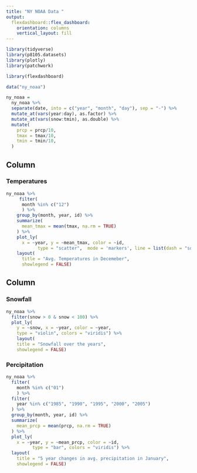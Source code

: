 ```yaml
---
title: "NY NOAA Data "
output: 
  flexdashboard::flex_dashboard:
    orientation: columns
    vertical_layout: fill
---
```


```r
library(tidyverse)
library(p8105.datasets)
library(plotly)
library(patchwork)

library(flexdashboard)
```

```r
data("ny_noaa")

ny_noaa = 
  ny_noaa %>% 
  separate(date, into = c("year", "month", "day"), sep = "-") %>% 
  mutate_at(vars(year:day), as.factor) %>% 
  mutate_at(vars(snow:tmin), as.double) %>% 
  mutate(
    prcp = prcp/10, 
    tmax = tmax/10, 
    tmin = tmin/10,
  )
```


Column {data-width=650}
-----------------------------------------------------------------------

### Temperatures

```r
ny_noaa %>% 
     filter(
      month %in% c("12")
      ) %>% 
    group_by(month, year, id) %>% 
    summarize(
      mean_tmax = mean(tmax, na.rm = TRUE)
    ) %>% 
    plot_ly(
      x = ~year, y = ~mean_tmax, color = ~id,
            type = "scatter",  mode = 'markers', line = list(dash = "solid"), colors = "viridis") %>% 
    layout(
      title = "Avg. Temperatures in Decemeber", 
      showlegend = FALSE)

```

Column {data-width=350}
-----------------------------------------------------------------------

### Snowfall

```r
ny_noaa %>% 
  filter(snow > 0 & snow < 100) %>% 
  plot_ly(
    y = ~snow, x = ~year, color = ~year, 
    type = "violin", colors = "viridis") %>% 
    layout(
    title = "Snowfall over the years", 
    showlegend = FALSE)
```

### Percipitation

```r
ny_noaa %>% 
  filter(
    month %in% c("01")
    ) %>% 
  filter(
    year %in% c("1985", "1990", "1995", "2000", "2005")
  ) %>% 
  group_by(month, year, id) %>% 
  summarize(
    mean_prcp = mean(prcp, na.rm = TRUE)
  ) %>% 
  plot_ly(
    x = ~year, y = ~mean_prcp, color = ~id,
          type = "bar", colors = "viridis") %>% 
  layout(
    title = "5 year changes in avg. precipitation in January", 
    showlegend = FALSE)
```

